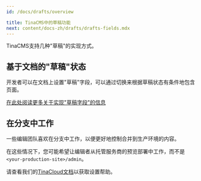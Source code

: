```yaml
---
id: /docs/drafts/overview

title: TinaCMS中的草稿功能
next: content/docs-zh/drafts/drafts-fields.mdx
---
```


TinaCMS支持几种"草稿"的实现方式。

## 基于文档的"草稿"状态

开发者可以在文档上设置"草稿"字段，可以通过切换来根据草稿状态有条件地包含页面。

[在此处阅读更多关于实现"草稿字段"的信息](/docs/drafts/drafts-fields)

## 在分支中工作

一些编辑团队喜欢在分支中工作，以便更好地控制合并到生产环境的内容。

在这些情况下，您可能希望让编辑者从托管服务商的预览部署中工作，而不是`<your-production-site>/admin`。

请查看我们的[TinaCloud文档](/docs/tinacloud/dashboard/projects/#glob-patterns)以获取设置帮助。